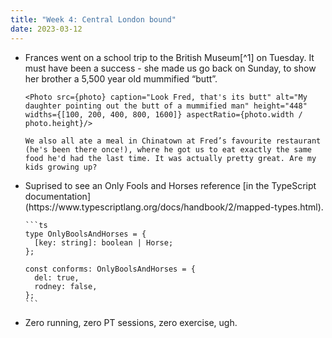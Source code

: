 ```yaml
---
title: "Week 4: Central London bound"
date: 2023-03-12
---
```


<ul>
  <li>
    Frances went on a school trip to the British Museum[^1] on Tuesday. It must have been a success - she made us go back on Sunday, to show her brother a 5,500 year old mummified “butt”.

    <Photo src={photo} caption="Look Fred, that's its butt" alt="My daughter pointing out the butt of a mummified man" height="448" widths={[100, 200, 400, 800, 1600]} aspectRatio={photo.width / photo.height}/>

    We also all ate a meal in Chinatown at Fred’s favourite restaurant (he's been there once!), where he got us to eat exactly the same food he'd had the last time. It was actually pretty great. Are my kids growing up?
  </li>
  <li>
    Suprised to see an Only Fools and Horses reference [in the TypeScript documentation](https://www.typescriptlang.org/docs/handbook/2/mapped-types.html).

    ```ts
    type OnlyBoolsAndHorses = {
      [key: string]: boolean | Horse;
    };

    const conforms: OnlyBoolsAndHorses = {
      del: true,
      rodney: false,
    };
    ```
  </li>
  <li>
    Zero running, zero PT sessions, zero exercise, ugh.
  </li>
</ul>

[^1]: Tried to gently broach the subject with the kids as to whether all these antiquities _should_ be in Britain rather than their places of origin. Not much engagement, and then _my_ mind started wandering into thinking about the huge logistical operation it must have taken just to plunder all this stuff.
